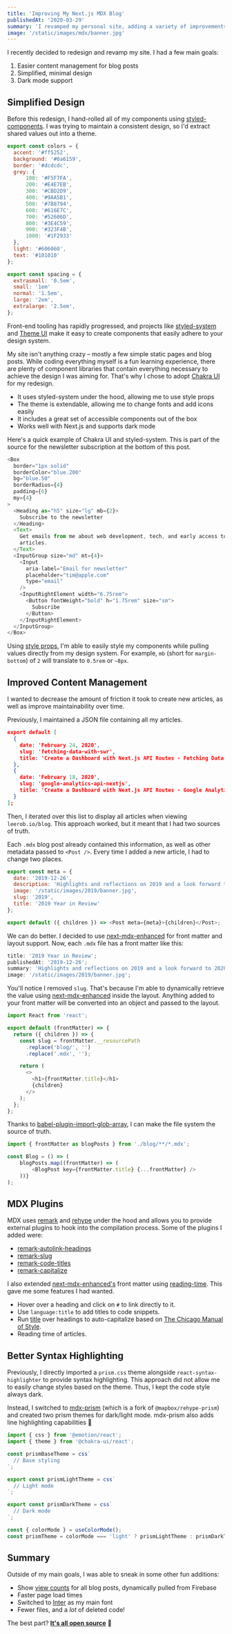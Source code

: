 ```yaml
---
title: 'Improving My Next.js MDX Blog'
publishedAt: '2020-03-29'
summary: 'I revamped my personal site, adding a variety of improvements for the ideal Next.js + MDX blogging experience.'
image: '/static/images/mdx/banner.jpg'
---
```


I recently decided to redesign and revamp my site. I had a few main goals:

1. Easier content management for blog posts
1. Simplified, minimal design
1. Dark mode support

## Simplified Design

Before this redesign, I hand-rolled all of my components using [styled-components](https://styled-components.com/).
I was trying to maintain a consistent design, so I'd extract shared values out into a theme.

```js
export const colors = {
  accent: '#ff5252',
  background: '#0a6159',
  border: '#dcdcdc',
  grey: {
      100: '#F5F7FA',
      200: '#E4E7EB',
      300: '#CBD2D9',
      400: '#9AA5B1',
      500: '#7B8794',
      600: '#616E7C',
      700: '#52606D',
      800: '#3E4C59',
      900: '#323F4B',
      1000: '#1F2933'
  },
  light: '#606060',
  text: '#101010'
};

export const spacing = {
  extrasmall: '0.5em',
  small: '1em'
  normal: '1.5em',
  large: '2em',
  extralarge: '2.5em',
};
```

Front-end tooling has rapidly progressed, and projects like [styled-system](https://styled-system.com/) and [Theme UI](https://theme-ui.com/) make it easy
to create components that easily adhere to your design system.

My site isn't anything crazy – mostly a few simple static pages and blog posts. While coding everything myself is a
fun learning experience, there are plenty of component libraries that contain everything necessary to achieve the
design I was aiming for. That's why I chose to adopt [Chakra UI](https://chakra-ui.com/) for my redesign.

- It uses styled-system under the hood, allowing me to use style props
- The theme is extendable, allowing me to change fonts and add icons easily
- It includes a great set of accessible components out of the box
- Works well with Next.js and supports dark mode

Here's a quick example of Chakra UI and styled-system. This is part of the source for
the newsletter subscription at the bottom of this post.

```js:components/Subscribe.js
<Box
  border="1px solid"
  borderColor="blue.200"
  bg="blue.50"
  borderRadius={4}
  padding={6}
  my={4}
>
  <Heading as="h5" size="lg" mb={2}>
    Subscribe to the newsletter
  </Heading>
  <Text>
    Get emails from me about web development, tech, and early access to new
    articles.
  </Text>
  <InputGroup size="md" mt={4}>
    <Input
      aria-label="Email for newsletter"
      placeholder="tim@apple.com"
      type="email"
    />
    <InputRightElement width="6.75rem">
      <Button fontWeight="bold" h="1.75rem" size="sm">
        Subscribe
      </Button>
    </InputRightElement>
  </InputGroup>
</Box>
```

Using [style props](https://styled-system.com/getting-started), I'm able to easily style my components while pulling values directly from
my design system. For example, `mb` (short for `margin-bottom`) of `2` will translate to `0.5rem` or `~8px`.

## Improved Content Management

I wanted to decrease the amount of friction it took to create new articles,
as well as improve maintainability over time.

Previously, I maintained a JSON file containing all my articles.

```js:data/articles.json
export default [
  {
    date: 'February 24, 2020',
    slug: 'fetching-data-with-swr',
    title: 'Create a Dashboard with Next.js API Routes - Fetching Data with SWR'
  },
  {
    date: 'February 18, 2020',
    slug: 'google-analytics-api-nextjs',
    title: 'Create a Dashboard with Next.js API Routes - Google Analytics API'
  }
];
```

Then, I iterated over this list to display all articles when viewing `leerob.io/blog`.
This approach worked, but it meant that I had two sources of truth.

Each `.mdx` blog post already contained this information, as well as other metadata passed to `<Post />`.
Every time I added a new article, I had to change two places.

```js
export const meta = {
  date: '2019-12-26',
  description: 'Highlights and reflections on 2019 and a look forward to 2020.',
  image: '/static/images/2019/banner.jpg',
  slug: '2019',
  title: '2019 Year in Review'
};

export default ({ children }) => <Post meta={meta}>{children}</Post>;
```

We can do better. I decided to use [next-mdx-enhanced](https://github.com/hashicorp/next-mdx-enhanced) for
front matter and layout support. Now, each `.mdx` file has a front matter like this:

```js
title: '2019 Year in Review';
publishedAt: '2019-12-26';
summary: 'Highlights and reflections on 2019 and a look forward to 2020.';
image: '/static/images/2019/banner.jpg';
```

You'll notice I removed `slug`. That's because I'm able to dynamically retrieve the value using
[next-mdx-enhanced](https://github.com/hashicorp/next-mdx-enhanced) inside the layout.
Anything added to your front matter will be converted into an object and passed to the layout.

```js {5,6,7}:layouts/index.js
import React from 'react';

export default (frontMatter) => {
  return ({ children }) => {
    const slug = frontMatter.__resourcePath
      .replace('blog/', '')
      .replace('.mdx', '');

    return (
      <>
        <h1>{frontMatter.title}</h1>
        {children}
      </>
    );
  };
};
```

Thanks to [babel-plugin-import-glob-array](https://github.com/jescalan/babel-plugin-import-glob-array), I can make the file system
the source of truth.

```js:pages/blog.js
import { frontMatter as blogPosts } from './blog/**/*.mdx';

const Blog = () => (
    blogPosts.map((frontMatter) => (
        <BlogPost key={frontMatter.title} {...frontMatter} />
    ))}
);
```

## MDX Plugins

MDX uses [remark](https://github.com/remarkjs/remark) and [rehype](https://github.com/rehypejs/rehype) under the hood and allows you to provide external plugins to hook into the compilation process.
Some of the plugins I added were:

- [remark-autolink-headings](https://github.com/remarkjs/remark-autolink-headings)
- [remark-slug](https://github.com/remarkjs/remark-slug)
- [remark-code-titles](https://github.com/mottox2/remark-code-titles)
- [remark-capitalize](https://github.com/zeit/remark-capitalize)

I also extended [next-mdx-enhanced's](https://github.com/hashicorp/next-mdx-enhanced) front matter using [reading-time](https://www.npmjs.com/package/reading-time).
This gave me some features I had wanted.

- Hover over a heading and click on `#` to link directly to it.
- Use `language:title` to add titles to code snippets.
- Run [title](https://github.com/zeit/title) over headings to auto-capitalize based on [The Chicago Manual of Style](https://www.chicagomanualofstyle.org/home.html).
- Reading time of articles.

## Better Syntax Highlighting

Previously, I directly imported a `prism.css` theme alongside `react-syntax-highlighter` to provide syntax highlighting.
This approach did not allow me to easily change styles based on the theme. Thus, I kept the code style always dark.

Instead, I switched to [mdx-prism](https://github.com/j0lv3r4/mdx-prism) (which is a fork of `@mapbox/rehype-prism`)
and created two prism themes for dark/light mode. mdx-prism also adds line highlighting capabilities 🎉

```js:styles/prism.js
import { css } from '@emotion/react';
import { theme } from '@chakra-ui/react';

const prismBaseTheme = css`
  // Base styling
`;

export const prismLightTheme = css`
  // Light mode
`;

export const prismDarkTheme = css`
  // Dark mode
`;
```

```js:_app.js
const { colorMode } = useColorMode();
const prismTheme = colorMode === 'light' ? prismLightTheme : prismDarkTheme;
```

## Summary

Outside of my main goals, I was able to sneak in some other fun additions:

- Show [view counts](https://github.com/leerob/leerob.io/blob/master/components/BlogPost.js) for all blog posts, dynamically pulled from Firebase
- Faster page load times
- Switched to [Inter](https://fonts.google.com/specimen/Inter) as my main font
- Fewer files, and a _lot_ of deleted code!

The best part? [**It's all open source**](https://github.com/leerob/leerob.io) 🚀
